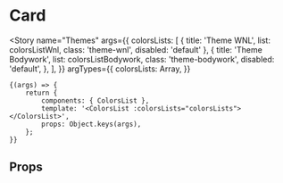 
<Meta title="foundations/Colors/Themes" component={ColorsList} />

# Card

<Story
	name="Themes"
	args={{
		colorsLists: [
			{ title: 'Theme WNL', list: colorsListWnl, class: 'theme-wnl', disabled: 'default' },
			{
				title: 'Theme Bodywork',
				list: colorsListBodywork,
				class: 'theme-bodywork',
				disabled: 'default',
			},
		],
	}}
	argTypes={{
		colorsLists: Array,
	}}
>
	{(args) => {
		return {
			components: { ColorsList },
			template: '<ColorsList :colorsLists="colorsLists"></ColorsList>',
			props: Object.keys(args),
		};
	}}
</Story>

## Props

<Props of={ColorsList} />
